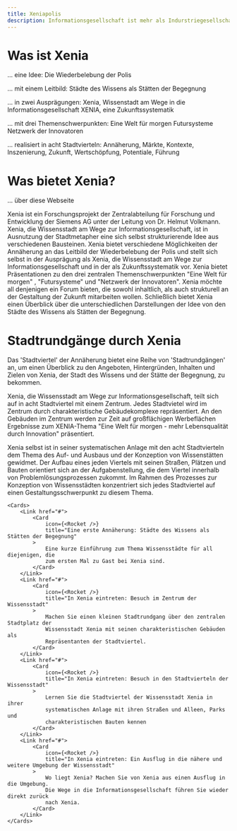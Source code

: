 ```yaml
---
title: Xeniapolis
description: Informationsgesellschaft ist mehr als Indurstriegesellschaft plus Informationstechnik!
---
```




# Was ist Xenia

... eine Idee:
Die Wiederbelebung der Polis

... mit einem Leitbild:
Städte des Wissens als Stätten der Begegnung

... in zwei Ausprägungen:
Xenia, Wissenstadt am Wege in die Informationsgesellschaft
XENIA, eine Zukunftssystematik

... mit drei Themenschwerpunkten:
Eine Welt für morgen
Futursysteme
Netzwerk der Innovatoren

... realisiert in acht Stadtvierteln:
Annäherung, Märkte,
Kontexte, Inszenierung,
Zukunft, Wertschöpfung,
Potentiale, Führung

# Was bietet Xenia?

... über diese Webseite

Xenia ist ein Forschungsprojekt der Zentralabteilung für Forschung und Entwicklung der Siemens AG unter der Leitung von Dr. Helmut Volkmann. Xenia, die Wissensstadt am Wege zur Informationsgesellschaft, ist in Ausnutzung der Stadtmetapher eine sich selbst strukturierende Idee aus verschiedenen Bausteinen. Xenia bietet verschiedene Möglichkeiten der Annäherung an das Leitbild der Wiederbelebung der Polis und stellt sich selbst in der Ausprägung als Xenia, die Wissensstadt am Wege zur Informationsgesellschaft und in der als Zukunftssystematik vor. Xenia bietet Präsentationen zu den drei zentralen Themenschwerpunkten "Eine Welt für morgen" , "Futursysteme" und "Netzwerk der Innovatoren". Xenia möchte all denjenigen ein Forum bieten, die sowohl inhaltlich, als auch strukturell an der Gestaltung der Zukunft mitarbeiten wollen. Schließlich bietet Xenia einen Überblick über die unterschiedlichen Darstellungen der Idee von den Städte des Wissens als Stätten der Begegnung.

# Stadtrundgänge durch Xenia

Das 'Stadtviertel' der Annäherung bietet eine Reihe von 'Stadtrundgängen' an, um einen Überblick zu den Angeboten, Hintergründen, Inhalten und Zielen von Xenia, der Stadt des Wissens und der Stätte der Begegnung, zu bekommen.

Xenia, die Wissensstadt am Wege zur Informationsgesellschaft, teilt sich auf in acht Stadtviertel mit einem Zentrum. Jedes Stadtvietel wird im Zentrum durch charakteristische Gebäudekomplexe repräsentiert. An den Gebäuden im Zentrum werden zur Zeit auf großflächigen Werbeflächen Ergebnisse zum XENIA-Thema "Eine Welt für morgen - mehr Lebensqualität durch Innovation" präsentiert.

Xenia selbst ist in seiner systematischen Anlage mit den acht Stadtvierteln dem Thema des Auf- und Ausbaus und der Konzeption von Wissenstätten gewidmet. Der Aufbau eines jeden Viertels mit seinen Straßen, Plätzen und Bauten orientiert sich an der Aufgabenstellung, die dem Viertel innerhalb von Problemlösungsprozessen zukommt. Im Rahmen des Prozesses zur Konzeption von Wissensstädten konzentriert sich jedes Stadtviertel auf einen Gestaltungsschwerpunkt zu diesem Thema.

    <Cards>
    	<Link href="#">
    		<Card
    			icon={<Rocket />}
    			title="Eine erste Annäherung: Städte des Wissens als Stätten der Begegnung"
    		>
    			Eine kurze Einführung zum Thema Wissensstädte für all diejenigen, die
    			zum ersten Mal zu Gast bei Xenia sind.
    		</Card>
    	</Link>
    	<Link href="#">
    		<Card
    			icon={<Rocket />}
    			title="In Xenia eintreten: Besuch im Zentrum der Wissensstadt"
    		>
    			Machen Sie einen kleinen Stadtrundgang über den zentralen Stadtplatz der
    			Wissensstadt Xenia mit seinen charakteristischen Gebäuden als
    			Repräsentanten der Stadtviertel.
    		</Card>
    	</Link>
    	<Link href="#">
    		<Card
    			icon={<Rocket />}
    			title="In Xenia eintreten: Besuch in den Stadtvierteln der Wissensstadt"
    		>
    			Lernen Sie die Stadtviertel der Wissensstadt Xenia in ihrer
    			systematischen Anlage mit ihren Straßen und Alleen, Parks und
    			charakteristischen Bauten kennen
    		</Card>
    	</Link>
    	<Link href="#">
    		<Card
    			icon={<Rocket />}
    			title="In Xenia eintreten: Ein Ausflug in die nähere und weitere Umgebung der Wissensstadt"
    		>
    			Wo liegt Xenia? Machen Sie von Xenia aus einen Ausflug in die Umgebung.
    			Die Wege in die Informationsgesellschaft führen Sie wieder direkt zurück
    			nach Xenia.
    		</Card>
    	</Link>
    </Cards>
